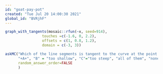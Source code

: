 ```yaml
---
id: "goat-pay-pot"
created: "Tue Jul 20 14:00:30 2021"
global_id: "BVRjhF"
---
```


```r
graph_with_tangents(mosaic::rfun(~x, seed=914), 
                 touches =c(-1.6, 0, 2.2),
                 offsets = c(1, 0.8, 1.2),
                 domain = c(-3, 3))

```

```r
askMC("Which of the line segments is tangent to the curve at the point marked with a dot?", 
      "+A+", "B" = "too shallow", "C"="too steep", "all of them", "none of them",
      random_answer_order=FALSE
      )
```


